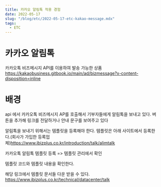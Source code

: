 ```yaml
---
title: 카카오 알림톡 적용 경험
date: 2022-05-17
slug: "/blog/etc/2022-05-17-etc-kakao-message.mdx"
tags:
  - ETC
---
```


# 카카오 알림톡
 카카오톡  비즈메시지 API를 이용하여 발송 가능한 상품
https://kakaobusiness.gitbook.io/main/ad/bizmessage?x-content-disposition=inline

# 배경
api 에서  카카오톡  비즈메시지 AP를 호출해서 기부자들에게 알림톡을 보내고 있다.
버튼을 추가해 링크를 전달하거나
안내 문구를 보여주고 있다

알림톡을 보내기 위해서는 템플릿을 등록해야 한다.
템플릿은 아래 사이트에서
등록한다.(회사가 가입한 등록업체)https://www.ibizplus.co.kr/introduction/talk/alimtalk

카카오톡 알림톡 템플릿 등록
=> 템플릿 관리에서 확인

템플릿 코드와 템플릿 내용을 확인한다.


해당 링크에서 템플릿 문서들 다운 받을 수 있다.
https://www.ibizplus.co.kr/technical/datacenter/talk




